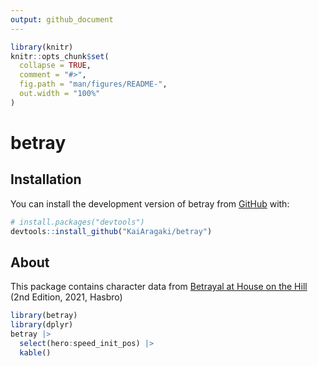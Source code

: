 ```yaml
---
output: github_document
---
```


<!-- README.md is generated from README.Rmd. Please edit that file -->

```r
library(knitr)
knitr::opts_chunk$set(
  collapse = TRUE,
  comment = "#>",
  fig.path = "man/figures/README-",
  out.width = "100%"
)
```

# betray

<!-- badges: start -->
<!-- badges: end -->

## Installation

You can install the development version of betray from [GitHub](https://github.com/) with:

``` r
# install.packages("devtools")
devtools::install_github("KaiAragaki/betray")
```

## About

This package contains character data from [Betrayal at House on the Hill](https://en.wikipedia.org/wiki/Betrayal_at_House_on_the_Hill) (2nd Edition, 2021, Hasbro)

```r
library(betray)
library(dplyr)
betray |> 
  select(hero:speed_init_pos) |> 
  kable()
```
